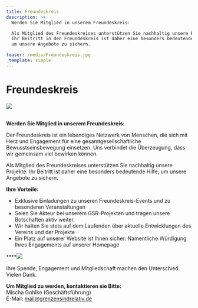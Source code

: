 ```yaml
---
title: Freundeskreis
description: >+
  Werden Sie Mitglied in unserem Freundeskreis:

  Als Mitglied des Freundeskreises unterstützen Sie nachhaltig unsere Projekte.
  Ihr Beitritt in den Freundeskreis ist daher eine besonders bedeutende Hilfe,
  um unsere Angebote zu sichern.

teaser: /media/Freundeskreis.jpg
_template: simple
---
```


# Freundeskreis

![](/media/Freundeskreis.jpg)

\
**Werden Sie Mitglied in unserem Freundeskreis:**

Der Freundeskreis ist ein lebendiges Netzwerk von Menschen, die sich mit Herz und Engagement für eine gesamtgesellschaftliche Bewusstseinsbewegung einsetzen. Uns verbindet die Überzeugung, dass wir gemeinsam viel bewirken können.

Als Mitglied des Freundeskreises unterstützen Sie nachhaltig unsere Projekte. Ihr Beitritt ist daher eine besonders bedeutende Hilfe, um unsere Angebote zu sichern.

**Ihre Vorteile:**

* Exklusive Einladungen zu unseren Freundeskreis-Events und zu besonderen Veranstaltungen
* Seien Sie Akteur bei unserem GSR-Projekten und tragen unsere Botschaften aktiv weiter.
* Wir halten Sie stets auf dem Laufenden über aktuelle Entwicklungen des Vereins und der Projekte
* Ein Platz auf unserer Website ist Ihnen sicher: Namentliche Würdigung Ihres Engagements auf unserer Homepage

****![](</media/Grafische Darstellung Mitgliedbeiträge.png>)

Ihre Spende, Engagement und Mitgliedschaft machen den Unterschied. Vielen Dank.

**Um Mitglied zu werden, kontaktieren sie Bitte:**\
Mischa Gohlke (Geschäftsführung)\
E-Mail: mail@grenzensindrelativ.de
